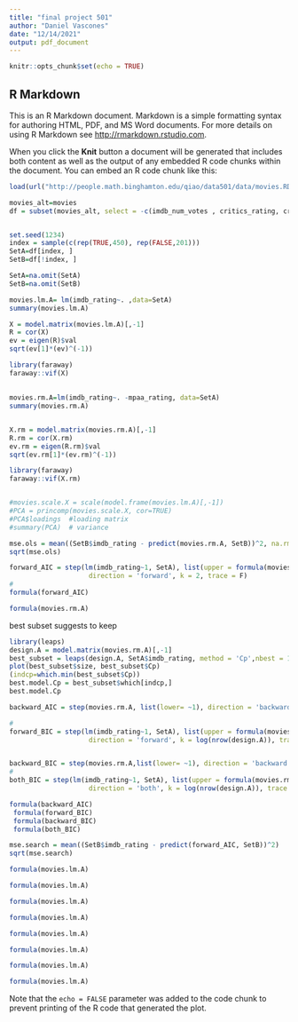 ---
title: "final project 501"
author: "Daniel Vascones"
date: "12/14/2021"
output: pdf_document
---

```{r setup, include=FALSE}
knitr::opts_chunk$set(echo = TRUE)
```

## R Markdown

This is an R Markdown document. Markdown is a simple formatting syntax for authoring HTML, PDF, and MS Word documents. For more details on using R Markdown see <http://rmarkdown.rstudio.com>.

When you click the **Knit** button a document will be generated that includes both content as well as the output of any embedded R code chunks within the document. You can embed an R code chunk like this:








```{r}
load(url("http://people.math.binghamton.edu/qiao/data501/data/movies.RData"))

movies_alt=movies
df = subset(movies_alt, select = -c(imdb_num_votes , critics_rating, critics_score, audience_rating, audience_score, best_pic_nom, best_pic_win, top200_box, imdb_url, rt_url, actor1, actor2, actor3, actor4, actor5, director, title, studio))


set.seed(1234)
index = sample(c(rep(TRUE,450), rep(FALSE,201)))
SetA=df[index, ]
SetB=df[!index, ]

SetA=na.omit(SetA)
SetB=na.omit(SetB)

movies.lm.A= lm(imdb_rating~. ,data=SetA)
summary(movies.lm.A)

```

```{r}
X = model.matrix(movies.lm.A)[,-1]
R = cor(X)
ev = eigen(R)$val
sqrt(ev[1]*(ev)^(-1))

library(faraway)
faraway::vif(X)
```

## 
```{r}
movies.rm.A=lm(imdb_rating~. -mpaa_rating, data=SetA)
summary(movies.rm.A)


X.rm = model.matrix(movies.rm.A)[,-1]
R.rm = cor(X.rm)
ev.rm = eigen(R.rm)$val
sqrt(ev.rm[1]*(ev.rm)^(-1))

library(faraway)
faraway::vif(X.rm)


#movies.scale.X = scale(model.frame(movies.lm.A)[,-1])
#PCA = princomp(movies.scale.X, cor=TRUE)
#PCA$loadings  #loading matrix
#summary(PCA)  # variance


```



```{r}
mse.ols = mean((SetB$imdb_rating - predict(movies.rm.A, SetB))^2, na.rm=T)
sqrt(mse.ols)
```

```{r}

forward_AIC = step(lm(imdb_rating~1, SetA), list(upper = formula(movies.rm.A)), 
                    direction = 'forward', k = 2, trace = F)
# 
formula(forward_AIC)
```

```{r}
formula(movies.rm.A)
```

best subset suggests to keep 

```{r}
library(leaps)
design.A = model.matrix(movies.rm.A)[,-1]
best_subset = leaps(design.A, SetA$imdb_rating, method = 'Cp',nbest = 1)
plot(best_subset$size, best_subset$Cp)
(indcp=which.min(best_subset$Cp))
best.model.Cp = best_subset$which[indcp,]
best.model.Cp
```

```{r}
backward_AIC = step(movies.rm.A, list(lower= ~1), direction = 'backward', trace = F)

# 
forward_BIC = step(lm(imdb_rating~1, SetA), list(upper = formula(movies.rm.A)), 
                    direction = 'forward', k = log(nrow(design.A)), trace = F)


backward_BIC = step(movies.rm.A,list(lower= ~1), direction = 'backward', k=log(nrow(design.A)), trace = F)
# 
both_BIC = step(lm(imdb_rating~1, SetA), list(upper = formula(movies.rm.A), lower= ~ 1), 
                    direction = 'both', k = log(nrow(design.A)), trace = F)
```


```{r}
formula(backward_AIC)
 formula(forward_BIC)
 formula(backward_BIC)
 formula(both_BIC)
```

```{r}
mse.search = mean((SetB$imdb_rating - predict(forward_AIC, SetB))^2)
sqrt(mse.search)
```

```{r}
formula(movies.lm.A)
```

```{r}
formula(movies.lm.A)
```

```{r}
formula(movies.lm.A)
```

```{r}
formula(movies.lm.A)
```

```{r}
formula(movies.lm.A)
```

```{r}
formula(movies.lm.A)
```

```{r}
formula(movies.lm.A)
```

```{r}
formula(movies.lm.A)
```

Note that the `echo = FALSE` parameter was added to the code chunk to prevent printing of the R code that generated the plot.
